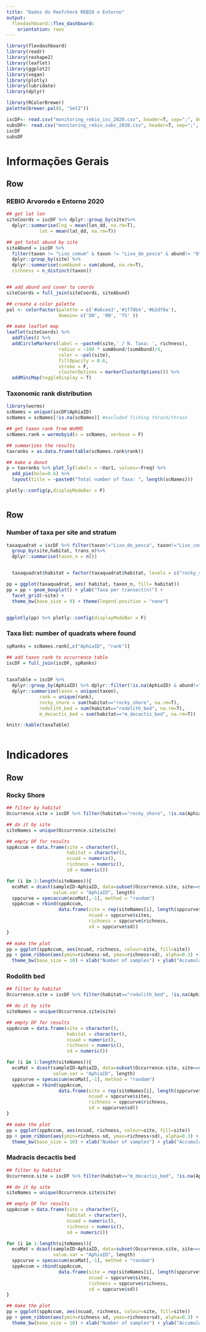```yaml
---
title: "Dados do Reefcheck REBIO e Entorno"
output: 
  flexdashboard::flex_dashboard:
    orientation: rows
---
```


```r
library(flexdashboard)
library(readr)
library(reshape2)
library(leaflet)
library(ggplot2)
library(vegan)
library(plotly)
library(lubridate)
library(dplyr)

library(RColorBrewer)
palette(brewer.pal(8, "Set2"))
```
```r

iscDF<- read.csv("monitoring_rebio_isc_2020.csv", header=T, sep=";", dec=".", na.strings = "NA", stringsAsFactors = T) #check if it's possible to download data from google drive  
subsDF<- read.csv("monitoring_rebio_subs_2020.csv", header=T, sep=";", dec=".")
iscDF
subsDF

```

Informações Gerais
======================================================================

Row
-----------------------------------------------------------------------


### REBIO Arvoredo e Entorno 2020

```r
## get lat lon
siteCoords = iscDF %>% dplyr::group_by(site)%>% 
  dplyr::summarise(lng = mean(lon_dd, na.rm=T), 
            lat = mean(lat_dd, na.rm=T))

## get total abund by site
siteAbund = iscDF %>%  
  filter(taxon != "Lixo_comum" & taxon != "Lixo_de_pesca" & abund!= "0")%>% #excluding fishing trash and abund zero
  dplyr::group_by(site) %>% 
  dplyr::summarise(sumAbund = sum(abund, na.rm=T),
  richness = n_distinct(taxon)) 


## add abund and cover to coords
siteCoords = full_join(siteCoords, siteAbund)

## create a color palette
pal <- colorFactor(palette = c('#a6cee3','#1f78b4','#b2df8a'),
                   domain= c('DN', 'RN', 'TS' ))

## make leaflet map
leaflet(siteCoords) %>% 
  addTiles() %>% 
  addCircleMarkers(label = ~paste0(site,' / N. Taxa: ', richness), 
                   radius = ~100 * sumAbund/(sumAbund)/4,
                   color = ~pal(site), 
                   fillOpacity = 0.6,
                   stroke = F,
                   clusterOptions = markerClusterOptions()) %>% 
  addMiniMap(toggleDisplay = T)

```

### Taxonomic rank distribution

```r
library(worms)
scNames = unique(iscDF$AphiaID)
scNames = scNames[!is.na(scNames)] #excluded fishing thrash/thrash

## get taxon rank from WoRMS
scNames.rank = wormsbyid(x = scNames, verbose = F)

## summarizes the results
taxranks = as.data.frame(table(scNames.rank$rank))

## make a donut
p = taxranks %>% plot_ly(labels = ~Var1, values=~Freq) %>% 
  add_pie(hole=0.6) %>% 
  layout(title = ~paste0("Total number of Taxa: ", length(scNames))) 

plotly::config(p,displayModeBar = F) 



```

Row
-----------------------------------------------------------------------

### Number of taxa per site and stratum

```r
taxaquadrat = iscDF %>% filter(taxon!="Lixo_de_pesca", taxon!="Lixo_comun", abund==0) %>% # cut the 0 abudna data
  group_by(site,habitat, trans_n)%>% 
  dplyr::summarise(taxon_n = n())


  taxaquadrat$habitat = factor(taxaquadrat$habitat, levels = c("rocky_shore", "rodolith_bed", "m_decactis_bed"))

pp = ggplot(taxaquadrat, aes( habitat, taxon_n, fill= habitat))
pp = pp + geom_boxplot() + ylab("Taxa per transect(n)") + 
  facet_grid(~site) + 
  theme_bw(base_size = 9) + theme(legend.position = "none")


ggplotly(pp) %>% plotly::config(displayModeBar = F) 


```





### Taxa list: number of quadrats where found 

```r
spRanks = scNames.rank[,c("AphiaID", "rank")] 

## add taxon rank to occurrence table
iscDF = full_join(iscDF, spRanks)
  

taxaTable = iscDF %>% 
  dplyr::group_by(AphiaID) %>% dplyr::filter(!is.na(AphiaID) & abund!="0") %>%  # zeros taxa out of data frame
  dplyr::summarise(taxon = unique(taxon), 
            rank = unique(rank), 
            rocky_shore = sum(habitat=="rocky_shore", na.rm=T), 
            rodolith_bed = sum(habitat=="rodolith_bed", na.rm=T), 
            m_decactis_bed = sum(habitat=="m_decactis_bed", na.rm=T))

knitr::kable(taxaTable)



```

Indicadores
=======================================================


Row
-------------------------------------------------------

### Rocky Shore


```r
## filter by habitat
Occurrence.site = iscDF %>% filter(habitat=="rocky_shore", !is.na(AphiaID) & abund!="0")

## do it by site
siteNames = unique(Occurrence.site$site)

## empty DF for results
sppAccum = data.frame(site = character(),
                      habitat = character(),
                      ncuad = numeric(),
                      richness = numeric(), 
                      sd = numeric())

for (i in 1:length(siteNames)){
  ecoMat = dcast(sampleID~AphiaID, data=subset(Occurrence.site, site==siteNames[i]), 
                 value.var = "AphiaID", length)
  sppcurve = specaccum(ecoMat[,-1], method = "random")
  sppAccum = rbind(sppAccum, 
                   data.frame(site = rep(siteNames[i], length(sppcurve$sites)),
                              ncuad = sppcurve$sites, 
                              richness = sppcurve$richness,
                              sd = sppcurve$sd))
}

## make the plot
pp = ggplot(sppAccum, aes(ncuad, richness, colour=site, fill=site))
pp + geom_ribbon(aes(ymin=richness-sd, ymax=richness+sd), alpha=0.3) + geom_line() + geom_point() + 
  theme_bw(base_size = 10) + xlab("Number of samples") + ylab("Accumulated number of Spp")

```

### Rodolith bed


```r
## filter by habitat
Occurrence.site = iscDF %>% filter(habitat=="rodolith_bed", !is.na(AphiaID) & abund!="0")

## do it by site
siteNames = unique(Occurrence.site$site)

## empty DF for results
sppAccum = data.frame(site = character(),
                      habitat = character(),
                      ncuad = numeric(),
                      richness = numeric(), 
                      sd = numeric())

for (i in 1:length(siteNames)){
  ecoMat = dcast(sampleID~AphiaID, data=subset(Occurrence.site, site==siteNames[i]), 
                 value.var = "AphiaID", length)
  sppcurve = specaccum(ecoMat[,-1], method = "random")
  sppAccum = rbind(sppAccum, 
                   data.frame(site = rep(siteNames[i], length(sppcurve$sites)),
                              ncuad = sppcurve$sites, 
                              richness = sppcurve$richness,
                              sd = sppcurve$sd))
}

## make the plot
pp = ggplot(sppAccum, aes(ncuad, richness, colour=site, fill=site))
pp + geom_ribbon(aes(ymin=richness-sd, ymax=richness+sd), alpha=0.3) + geom_line() + geom_point() + 
  theme_bw(base_size = 10) + xlab("Number of samples") + ylab("Accumulated number of Spp")

```

### Madracis decactis bed

```r
## filter by habitat
Occurrence.site = iscDF %>% filter(habitat=="m_decactis_bed", !is.na(AphiaID) & abund!="0")

## do it by site
siteNames = unique(Occurrence.site$site)

## empty DF for results
sppAccum = data.frame(site = character(),
                      habitat = character(),
                      ncuad = numeric(),
                      richness = numeric(), 
                      sd = numeric())

for (i in 1:length(siteNames)){
  ecoMat = dcast(sampleID~AphiaID, data=subset(Occurrence.site, site==siteNames[i]), 
                 value.var = "AphiaID", length)
  sppcurve = specaccum(ecoMat[,-1], method = "random")
  sppAccum = rbind(sppAccum, 
                   data.frame(site = rep(siteNames[i], length(sppcurve$sites)),
                              ncuad = sppcurve$sites, 
                              richness = sppcurve$richness,
                              sd = sppcurve$sd))
}

## make the plot
pp = ggplot(sppAccum, aes(ncuad, richness, colour=site, fill=site))
pp + geom_ribbon(aes(ymin=richness-sd, ymax=richness+sd), alpha=0.3) + geom_line() + geom_point() + 
  theme_bw(base_size = 10) + xlab("Number of samples") + ylab("Accumulated number of Spp")

```

